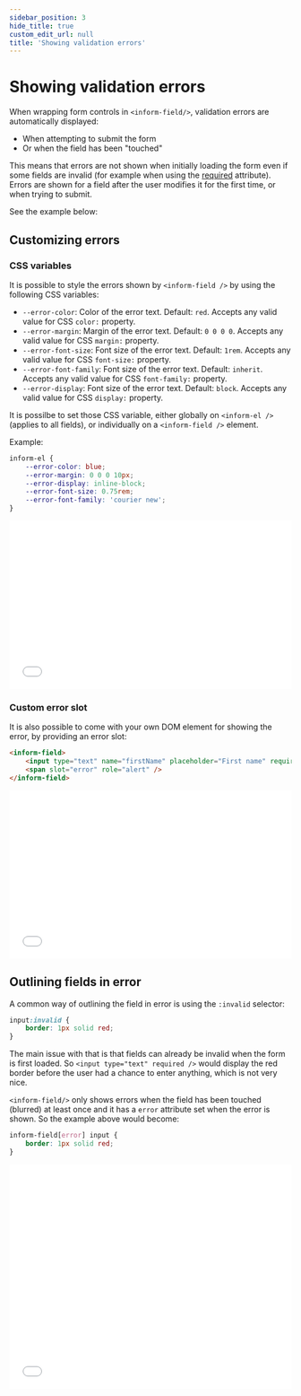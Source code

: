 ```yaml
---
sidebar_position: 3
hide_title: true
custom_edit_url: null
title: 'Showing validation errors'
---
```



# Showing validation errors

When wrapping form controls in `<inform-field/>`, validation errors are automatically displayed:

-   When attempting to submit the form
-   Or when the field has been "touched"

This means that errors are not shown when initially loading the form even if some fields are invalid (for example when using the [required](https://developer.mozilla.org/en-US/docs/Web/HTML/Attributes/required) attribute).
Errors are shown for a field after the user modifies it for the first time, or when trying to submit.

See the example below:

<InformFieldErrorPartialExample />

## Customizing errors

### CSS variables

It is possible to style the errors shown by `<inform-field />` by using the following CSS variables:

-   `--error-color`: Color of the error text. Default: `red`. Accepts any valid value for CSS `color:` property.
-   `--error-margin`: Margin of the error text. Default: `0 0 0 0`. Accepts any valid value for CSS `margin:` property.
-   `--error-font-size`: Font size of the error text. Default: `1rem`. Accepts any valid value for CSS `font-size:` property.
-   `--error-font-family`: Font size of the error text. Default: `inherit`. Accepts any valid value for CSS `font-family:` property.
-   `--error-display`: Font size of the error text. Default: `block`. Accepts any valid value for CSS `display:` property.

It is possilbe to set those CSS variable, either globally on `<inform-el />` (applies to all fields), or individually on a `<inform-field />` element.

Example:

```css
inform-el {
    --error-color: blue;
    --error-margin: 0 0 0 10px;
    --error-display: inline-block;
    --error-font-size: 0.75rem;
    --error-font-family: 'courier new';
}
```

<iframe width="100%" height="300" src="//jsfiddle.net/juliendelort/xzc4tnga/20/embedded/result,html,css,js" allowfullscreen="allowfullscreen" allowpaymentrequest frameborder="0"></iframe>

### Custom error slot

It is also possible to come with your own DOM element for showing the error, by providing an error slot:

```html
<inform-field>
    <input type="text" name="firstName" placeholder="First name" required />
    <span slot="error" role="alert" />
</inform-field>
```

<iframe width="100%" height="300" src="//jsfiddle.net/juliendelort/co8nwqey/10/embedded/result,html,css,js" allowfullscreen="allowfullscreen" allowpaymentrequest frameborder="0"></iframe>

## Outlining fields in error

A common way of outlining the field in error is using the `:invalid` selector:

```css
input:invalid {
    border: 1px solid red;
}
```

The main issue with that is that fields can already be invalid when the form is first loaded.
So `<input type="text" required />` would display the red border before the user had a chance to enter anything, which is not very nice.

`<inform-field/>` only shows errors when the field has been touched (blurred) at least once and it has a `error` attribute set when the error is shown.
So the example above would become:

```css
inform-field[error] input {
    border: 1px solid red;
}
```

<iframe width="100%" height="400" src="//jsfiddle.net/juliendelort/qvLe7ong/5/embedded/result,html/" allowfullscreen="allowfullscreen" allowpaymentrequest frameborder="0"></iframe>
